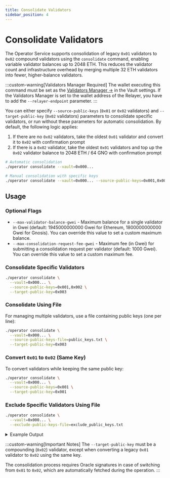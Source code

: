 ```yaml
---
title: Consolidate Validators
sidebar_position: 4
---
```


# Consolidate Validators

The Operator Service supports consolidation of legacy `0x01` validators to `0x02` compound validators using the `consolidate` command, enabling variable validator balances up to 2048 ETH.
This reduces the validator count and infrastructure overhead by merging multiple 32 ETH validators into fewer, higher-balance validators.

:::custom-warning[Validators Manager Required]
  The wallet executing this command must be set as the [Validators Manager →](../validators-manager) in the Vault settings. If the Validators Manager is set to the wallet address of the Relayer, you have to add the `--relayer-endpoint` parameter.
:::

You can either specify `--source-public-keys` (`0x01` or `0x02` validators) and `--target-public-key` (`0x02` validators) parameters to consolidate specific validators, or run without these parameters for automatic consolidation. By default, the following logic applies:

1. If there are no `0x02` validators, take the oldest `0x01` validator and convert it to `0x02` with confirmation prompt
2. If there is a `0x02` validator, take the oldest `0x01` validators and top up the `0x02` validator balance to 2048 ETH / 64 GNO with confirmation prompt

```bash
# Automatic consolidation
./operator consolidate --vault=0x000...

# Manual consolidation with specific keys
./operator consolidate --vault=0x000... --source-public-keys=0x001,0x002 --target-public-key=0x003
```

## Usage

### Optional Flags

- `--max-validator-balance-gwei` - Maximum balance for a single validator in Gwei (default: 1945000000000 Gwei for Ethereum, 1800000000000 Gwei for Gnosis). You can override this value to set a custom maximum balance.
- `--max-consolidation-request-fee-gwei` - Maximum fee (in Gwei) for submitting a consolidation request per validator (default: 1000 Gwei). You can override this value to set a custom maximum fee.

### Consolidate Specific Validators

```bash
./operator consolidate \
  --vault=0x000... \
  --source-public-keys=0x001,0x002 \
  --target-public-key=0x003
```

### Consolidate Using File

For managing multiple validators, use a file containing public keys (one per line):

```bash
./operator consolidate \
  --vault=0x000... \
  --source-public-keys-file=public_keys.txt \
  --target-public-key=0x003
```

### Convert `0x01` to `0x02` (Same Key)

To convert validators while keeping the same public key:

```bash
./operator consolidate \
  --vault=0x000... \
  --source-public-keys=0x001 \
  --target-public-key=0x001
```

### Exclude Specific Validators Using File

```bash
./operator consolidate \
  --vault=0x000... \
  --exclude-public-keys-file=exclude_public_keys.txt
```

<details className="custom-details">
<summary>Example Output</summary>

```bash
Enter the comma separated list of API endpoints for execution nodes: : https://execution-node
Enter the comma separated list of API endpoints for consensus nodes: https://consensus-node
Enter your vault address: 0x3320ad928c20187602a2b2c04eeaa813fa899468
Consolidating 2 validators:
    0x001 -> 0x003
    0x002 -> 0x003
Proceed consolidation? [Y/n]: y
Fetched signatures for validator consolidation: Received 11 out of 11 approvals
Submitting consolidate validators transaction
Waiting for transaction 0x00000... confirmation
Validators has been successfully consolidated
```
</details>

:::custom-warning[Important Notes]
The `--target-public-key` must be a compounding (`0x02`) validator, 
except when converting a legacy `0x01` validator to `0x02` using the same key.  

The consolidation process requires Oracle signatures in case of switching from `0x01` to `0x02`, which are automatically fetched during the operation.
:::
